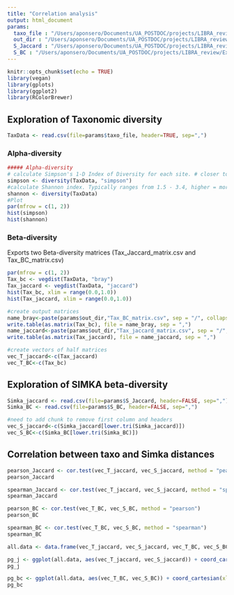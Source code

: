 ```yaml
---
title: "Correlation analysis"
output: html_document
params:
  taxo_file : "/Users/aponsero/Documents/UA_POSTDOC/projects/LIBRA_review/Exp1/test/SimSetP1_profiles.csv"
  out_dir : "/Users/aponsero/Documents/UA_POSTDOC/projects/LIBRA_review/Exp1/test"
  S_Jaccard : "/Users/aponsero/Documents/UA_POSTDOC/projects/LIBRA_review/Exp1/test/results_no_filters/mat_presenceAbsence_jaccard.csv"
  S_BC : "/Users/aponsero/Documents/UA_POSTDOC/projects/LIBRA_review/Exp1/test/results_no_filters/mat_abundance_braycurtis.csv"
---
```


```r
knitr::opts_chunk$set(echo = TRUE)
library(vegan)
library(gplots)
library(ggplot2)
library(RColorBrewer)
```

## Exploration of Taxonomic diversity

```r
TaxData <- read.csv(file=params$taxo_file, header=TRUE, sep=",")
```

### Alpha-diversity

```r
##### Alpha-diversity
# calculate Simpson's 1-D Index of Diversity for each site. # closer to 1 = greater diversity
simpson <- diversity(TaxData, "simpson")
#calculate Shannon index. Typically ranges from 1.5 - 3.4, higher = more diverse 
shannon <- diversity(TaxData)
#Plot
par(mfrow = c(1, 2))
hist(simpson)
hist(shannon)
```

### Beta-diversity

Exports two Beta-diversity matrices (Tax_Jaccard_matrix.csv and Tax_BC_matrix.csv)

```r
par(mfrow = c(1, 2))
Tax_bc <- vegdist(TaxData, "bray")
Tax_jaccard <- vegdist(TaxData, "jaccard")
hist(Tax_bc, xlim = range(0.0,1.0))
hist(Tax_jaccard, xlim = range(0.0,1.0))

#create output matrices
name_bray<-paste(params$out_dir,"Tax_BC_matrix.csv", sep = "/", collapse = NULL)
write.table(as.matrix(Tax_bc), file = name_bray, sep = ",")
name_jaccard<-paste(params$out_dir,"Tax_jaccard_matrix.csv", sep = "/", collapse = NULL)
write.table(as.matrix(Tax_jaccard), file = name_jaccard, sep = ",")

#create vectors of half matrices
vec_T_jaccard<-c(Tax_jaccard)
vec_T_BC<-c(Tax_bc)
```

## Exploration of SIMKA beta-diversity
```r
Simka_jaccard <- read.csv(file=params$S_Jaccard, header=FALSE, sep=",")
Simka_BC <- read.csv(file=params$S_BC, header=FALSE, sep=",")
```

```r
#need to add chunk to remove first column and headers
vec_S_jaccard<-c(Simka_jaccard[lower.tri(Simka_jaccard)])
vec_S_BC<-c(Simka_BC[lower.tri(Simka_BC)])
```

## Correlation between taxo and Simka distances
```r
pearson_Jaccard <- cor.test(vec_T_jaccard, vec_S_jaccard, method = "pearson")
pearson_Jaccard

spearman_Jaccard <- cor.test(vec_T_jaccard, vec_S_jaccard, method = "spearman")
spearman_Jaccard
```

```r
pearson_BC <- cor.test(vec_T_BC, vec_S_BC, method = "pearson")
pearson_BC

spearman_BC <- cor.test(vec_T_BC, vec_S_BC, method = "spearman")
spearman_BC
```

```r
all.data <- data.frame(vec_T_jaccard, vec_S_jaccard, vec_T_BC, vec_S_BC)

pg_j <- ggplot(all.data, aes(vec_T_jaccard, vec_S_jaccard)) + coord_cartesian(xlim=c(0,1), ylim=c(0,1))+ geom_point() + ggtitle("Jaccard distances") + xlab("Jaccard taxonomy") + ylab("Jaccard kmers")
pg_j

pg_bc <- ggplot(all.data, aes(vec_T_BC, vec_S_BC)) + coord_cartesian(xlim=c(0,1), ylim=c(0,1))+ geom_point() + ggtitle("Bray-Crutis distances") + xlab("Bray-Crutis taxonomy") + ylab("Bray-Crutis kmers")
pg_bc

```